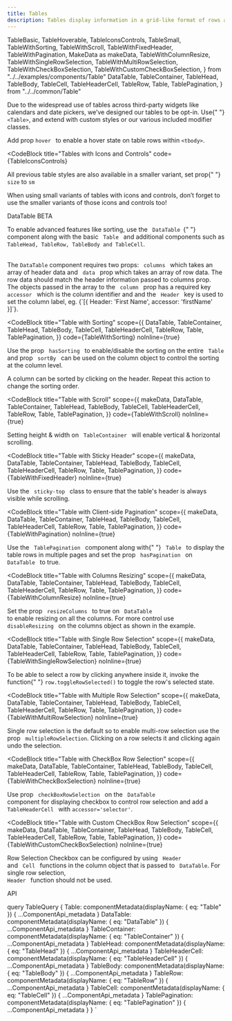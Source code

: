 ```yaml
---
title: Tables
description: Tables display information in a grid-like format of rows and columns. They organize information in a way that’s easy to scan, so that users can look for patterns and insights.
---
```


  TableBasic,
  TableHoverable,
  TableIconsControls,
  TableSmall,
  TableWithSorting,
  TableWithScroll,
  TableWithFixedHeader,
  TableWithPagination,
  MakeData as makeData,
  TableWithColumnResize,
  TableWithSingleRowSelection,
  TableWithMultiRowSelection,
  TableWithCheckBoxSelection,
  TableWithCustomCheckBoxSelection,
} from "../../examples/components/Table"
  DataTable,
  TableContainer,
  TableHead,
  TableBody,
  TableCell,
  TableHeaderCell,
  TableRow,
  Table,
  TablePagination,
} from "../../common/Table"

<Overview>
  Due to the widespread use of tables across third-party widgets like calendars
  and date pickers, we’ve designed our tables to be opt-in. Use{" "}
  <code>&lt;Table&gt;</code>, and extend with custom styles or our various
  included modifier classes.
</Overview>

<CodeBlock title="Basic Table" code={TableBasic}></CodeBlock>

<CodeBlock title="Hoverable Rows" code={TableHoverable}>
  Add prop <code>hover </code> to enable a hover state on table rows within
  <code>&lt;tbody&gt;</code>.
</CodeBlock>

<CodeBlock
  title="Tables with Icons and Controls"
  code={TableIconsControls}
></CodeBlock>

<CodeBlock title="Small Variants" code={TableSmall}>
  <p>
    All previous table styles are also available in a smaller variant, set prop{" "}
    <code>size</code> to <code>sm</code>
  </p>
  <p>
    When using small variants of tables with icons and controls, don’t forget to
    use the smaller variants of those icons and controls too!
  </p>
</CodeBlock>

<LinkedHeading h="2" className="h1" id="datatable">
  <span>
    DataTable
    <Badge pill variant="tertiary" className="mr-2 align-top">
      BETA
    </Badge>
  </span>
</LinkedHeading>
<p>
  To enable advanced features like sorting, use the <code> DataTable </code>{" "}
  component along with the basic <code> Table </code> and additional components
  such as
  <code> TableHead, TableRow, TableBody and TableCell</code>.
  <br />
  <br />
  <p>
    The <code>DataTable</code> component requires two props:
    <code> columns </code> which takes an array of header data and
    <code> data </code> prop which takes an array of row data. The row data
    should match the header information passed to columns prop.
    <br />
    The objects passed in the array to the <code> column </code> prop has a
    required key <code> accessor </code> which is the column identifier and and
    the <code> Header </code> key is used to set the column label, eg.
    {`[{ Header: 'First Name', accessor: 'firstName' }]`}.
  </p>
</p>

<CodeBlock
  title="Table with Sorting"
  scope={{
    DataTable,
    TableContainer,
    TableHead,
    TableBody,
    TableCell,
    TableHeaderCell,
    TableRow,
    Table,
    TablePagination,
  }}
  code={TableWithSorting}
  noInline={true}
>
  <p>
    Use the prop <code> hasSorting </code> to enable/disable the sorting on the
    entire <code> Table </code> and prop
    <code> sortBy </code> can be used on the column object to control the sorting
    at the column level.
  </p>
  <p>
    A column can be sorted by clicking on the header. Repeat this action to
    change the sorting order.
  </p>
</CodeBlock>

<CodeBlock
  title="Table with Scroll"
  scope={{
    makeData,
    DataTable,
    TableContainer,
    TableHead,
    TableBody,
    TableCell,
    TableHeaderCell,
    TableRow,
    Table,
    TablePagination,
  }}
  code={TableWithScroll}
  noInline={true}
>
  Setting height & width on <code> TableContainer </code> will enable vertical &
  horizontal scrolling.
</CodeBlock>

<CodeBlock
  title="Table with Sticky Header"
  scope={{
    makeData,
    DataTable,
    TableContainer,
    TableHead,
    TableBody,
    TableCell,
    TableHeaderCell,
    TableRow,
    Table,
    TablePagination,
  }}
  code={TableWithFixedHeader}
  noInline={true}
>
  Use the <code> sticky-top </code> class to ensure that the table's header is
  always visible while scrolling.
</CodeBlock>

<CodeBlock
  title="Table with Client-side Pagination"
  scope={{
    makeData,
    DataTable,
    TableContainer,
    TableHead,
    TableBody,
    TableCell,
    TableHeaderCell,
    TableRow,
    Table,
    TablePagination,
  }}
  code={TableWithPagination}
  noInline={true}
>
  Use the <code> TablePagination </code> component along with{" "}
  <code> Table </code> to display the table rows in multiple pages and set the
  prop <code> hasPagination </code> on <code> DataTable </code> to true.
</CodeBlock>

<CodeBlock
  title="Table with Columns Resizing"
  scope={{
    makeData,
    DataTable,
    TableContainer,
    TableHead,
    TableBody,
    TableCell,
    TableHeaderCell,
    TableRow,
    Table,
    TablePagination,
  }}
  code={TableWithColumnResize}
  noInline={true}
>
  Set the prop <code> resizeColumns </code> to true on <code> DataTable </code>
  to enable resizing on all the columns. For more control use
  <code> disableResizing </code> on the columns object as shown in the example.
</CodeBlock>

<CodeBlock
  title="Table with Single Row Selection"
  scope={{
    makeData,
    DataTable,
    TableContainer,
    TableHead,
    TableBody,
    TableCell,
    TableHeaderCell,
    TableRow,
    Table,
    TablePagination,
  }}
  code={TableWithSingleRowSelection}
  noInline={true}
>
  To be able to select a row by clicking anywhere inside it, invoke the function{" "}
  <code>row.toggleRowSelected()</code> to toggle the row's selected state.
</CodeBlock>

<CodeBlock
  title="Table with Multiple Row Selection"
  scope={{
    makeData,
    DataTable,
    TableContainer,
    TableHead,
    TableBody,
    TableCell,
    TableHeaderCell,
    TableRow,
    Table,
    TablePagination,
  }}
  code={TableWithMultiRowSelection}
  noInline={true}
>
  Single row selection is the default so to enable multi-row selection use the
  prop <code> multipleRowSelection</code>. Clicking on a row selects it and
  clicking again undo the selection.
</CodeBlock>

<CodeBlock
  title="Table with CheckBox Row Selection"
  scope={{
    makeData,
    DataTable,
    TableContainer,
    TableHead,
    TableBody,
    TableCell,
    TableHeaderCell,
    TableRow,
    Table,
    TablePagination,
  }}
  code={TableWithCheckBoxSelection}
  noInline={true}
>
  Use prop <code> checkBoxRowSelection </code> on the
  <code> DataTable </code> component for displaying checkbox to control row selection
  and add a <code> TableHeaderCell </code> with <code>accessor='selector'</code>.
</CodeBlock>

<CodeBlock
  title="Table with Custom CheckBox Row Selection"
  scope={{
    makeData,
    DataTable,
    TableContainer,
    TableHead,
    TableBody,
    TableCell,
    TableHeaderCell,
    TableRow,
    Table,
    TablePagination,
  }}
  code={TableWithCustomCheckBoxSelection}
  noInline={true}
>
  Row Selection Checkbox can be configured by using <code> Header </code> and
  <code> Cell </code> functions in the column object that is passed to
  <code> DataTable</code>. For single row selection, <code> Header </code>
  function should not be used.
</CodeBlock>

<LinkedHeading h="2" className="h1" id="table-api">
  API
</LinkedHeading>
<ComponentApi metadata={props.data.Table} />
<ComponentApi metadata={props.data.DataTable} />
<ComponentApi metadata={props.data.TableHead} />
<ComponentApi metadata={props.data.TableHeaderCell} />
<ComponentApi metadata={props.data.TableBody} />
<ComponentApi metadata={props.data.TableRow} />
<ComponentApi metadata={props.data.TableCell} />
<ComponentApi metadata={props.data.TableContainer} />
<ComponentApi metadata={props.data.TablePagination} />

  query TableQuery {
    Table: componentMetadata(displayName: { eq: "Table" }) {
      ...ComponentApi_metadata
    }
    DataTable: componentMetadata(displayName: { eq: "DataTable" }) {
      ...ComponentApi_metadata
    }
    TableContainer: componentMetadata(displayName: { eq: "TableContainer" }) {
      ...ComponentApi_metadata
    }
    TableHead: componentMetadata(displayName: { eq: "TableHead" }) {
      ...ComponentApi_metadata
    }
    TableHeaderCell: componentMetadata(displayName: { eq: "TableHeaderCell" }) {
      ...ComponentApi_metadata
    }
    TableBody: componentMetadata(displayName: { eq: "TableBody" }) {
      ...ComponentApi_metadata
    }
    TableRow: componentMetadata(displayName: { eq: "TableRow" }) {
      ...ComponentApi_metadata
    }
    TableCell: componentMetadata(displayName: { eq: "TableCell" }) {
      ...ComponentApi_metadata
    }
    TablePagination: componentMetadata(displayName: { eq: "TablePagination" }) {
      ...ComponentApi_metadata
    }
  }
`
